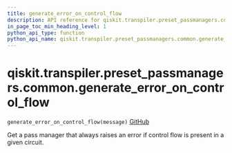 ```yaml
---
title: generate_error_on_control_flow
description: API reference for qiskit.transpiler.preset_passmanagers.common.generate_error_on_control_flow
in_page_toc_min_heading_level: 1
python_api_type: function
python_api_name: qiskit.transpiler.preset_passmanagers.common.generate_error_on_control_flow
---
```


<span id="qiskit-transpiler-preset-passmanagers-common-generate-error-on-control-flow" />

# qiskit.transpiler.preset\_passmanagers.common.generate\_error\_on\_control\_flow

<span id="qiskit.transpiler.preset_passmanagers.common.generate_error_on_control_flow" />

`generate_error_on_control_flow(message)` [GitHub](https://github.com/qiskit/qiskit/tree/stable/0.24/qiskit/transpiler/preset_passmanagers/common.py "view source code")

Get a pass manager that always raises an error if control flow is present in a given circuit.

